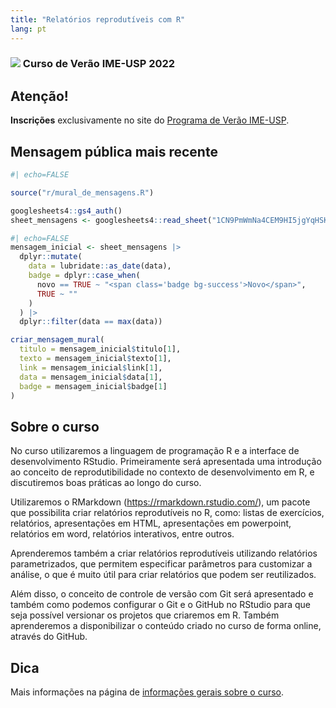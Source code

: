 ```yaml
---
title: "Relatórios reprodutíveis com R"
lang: pt
---
```


<h3> ![](https://www.ime.usp.br/verao/assets/images/logo_verao.png){fig-align="center"} Curso de Verão IME-USP 2022 </h3>

:::{.callout-warning}
## Atenção!
**Inscrições** exclusivamente no site do [Programa de Verão IME-USP](https://www.ime.usp.br/verao/index.php/turmas/apresentacao.php). <br>
:::

## Mensagem pública mais recente

```r
#| echo=FALSE

source("r/mural_de_mensagens.R")

googlesheets4::gs4_auth()
sheet_mensagens <- googlesheets4::read_sheet("1CN9PmWmNa4CEM9HI5jgYqHSK48K92n--BZWXglH5NVE", sheet = "mensagens")
```


```r
#| echo=FALSE
mensagem_inicial <- sheet_mensagens |>
  dplyr::mutate(
    data = lubridate::as_date(data),
    badge = dplyr::case_when(
      novo == TRUE ~ "<span class='badge bg-success'>Novo</span>",
      TRUE ~ ""
    )
  ) |> 
  dplyr::filter(data == max(data))

criar_mensagem_mural(
  titulo = mensagem_inicial$titulo[1],
  texto = mensagem_inicial$texto[1],
  link = mensagem_inicial$link[1],
  data = mensagem_inicial$data[1],
  badge = mensagem_inicial$badge[1]
) 
```

## Sobre o curso

No curso utilizaremos a linguagem de programação R e a interface de desenvolvimento RStudio. Primeiramente será apresentada uma introdução ao conceito de reprodutibilidade no contexto de desenvolvimento em R, e discutiremos boas práticas ao longo do curso. 
 
Utilizaremos o RMarkdown (<https://rmarkdown.rstudio.com/>), um pacote que possibilita criar relatórios reprodutíveis no R, como: listas de exercícios, relatórios, apresentações em HTML, apresentações em powerpoint, relatórios em word, relatórios interativos, entre outros. 

Aprenderemos também a criar relatórios reprodutíveis utilizando relatórios parametrizados, que permitem especificar parâmetros para customizar a análise, o que é muito útil para criar relatórios que podem ser reutilizados. 

Além disso, o conceito de controle de versão com Git será apresentado e também como podemos configurar o Git e o GitHub no RStudio para que seja possível versionar os projetos que criaremos em R. Também aprenderemos a disponibilizar o conteúdo criado no curso de forma online, através do GitHub.


:::{.callout-tip}
## Dica
Mais informações na página de [informações gerais sobre o curso](informacoes-gerais.qmd). 
:::



